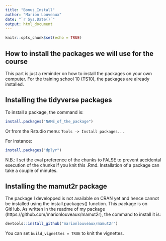 ```yaml
---
title: "Bonus_Install"
author: "Marion Louveaux"
date: "`r Sys.Date()`"
output: html_document
---
```


```r
knitr::opts_chunk$set(echo = TRUE)
```

## How to install the packages we will use for the course

This part is just a reminder on how to install the packages on your own computer. For the training school 10 (TS10), the packages are already installed.

## Installing the tidyverse packages 

To install a package, the command is: 
```r
install.packages("NAME_of_the_package")
```
Or from the Rstudio menu: `Tools -> Install packages...`      

For instance:        
```r
install.packages("dplyr")
```

N.B.: I set the eval preference of the chunks to FALSE to prevent accidental execution of the chunks if you knit this .Rmd. Installation of a package can take a couple of minutes.              

## Installing the mamut2r package

The package I developped is not available on CRAN yet and hence cannot be installed using the install.packages() function. This package is on GitHub. As written in the readme of my package (https://github.com/marionlouveaux/mamut2r), the command to install it is:       

```r
devtools::install_github("marionlouveaux/mamut2r")
```

You can set `build_vignettes = TRUE` to knit the vignettes.        



